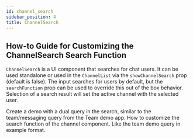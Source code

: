 ```yaml
---
id: channel_search
sidebar_position: 4
title: ChannelSearch
---
```


## How-to Guide for Customizing the ChannelSearch Search Function

`ChannelSearch` is a UI component that searches for chat users. It can be used standalone or used in the `ChannelList` via the `showChannelSearch` prop (default is false).
The input searches for users by default, but the `searchFunction` prop can be used to override this out of the box behavior.
Selection of a search result will set the active channel with the selected user.



Create a demo with a dual query in the search, similar to the team/messaging query from the Team demo app. 
How to customize the search function of the channel component. Like the team demo query in example format. 
